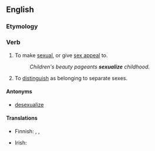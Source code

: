 ==English==

===Etymology===
{{suffix|en|sexual|ize}}

===Verb===
{{en-verb|sexualiz}}

# {{lb|en|transitive}} To make [[sexual]], or give [[sex appeal]] to.
#: ''Children's beauty pageants '''sexualize''' childhood.''
# {{lb|en|biology|transitive}} To [[distinguish]] as belonging to separate sexes.

====Antonyms====
* [[desexualize]]

====Translations====
{{trans-top|to make sexual}}
* Finnish: {{t+|fi|seksualisoida}}, {{t|fi|seksuaalistaa}}, {{t|fi|sukupuolistaa}}
{{trans-mid}}
* Irish: {{t|ga|gnéasaigh}}
{{trans-bottom}}